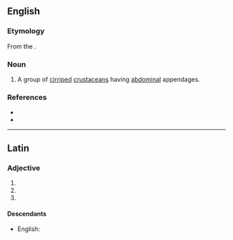{{also|Abdominalia}}
==English==

===Etymology===
From the {{der|en|la|-}}.

===Noun===
{{en-plural noun}}

# {{lb|en|zoology}} A group of [[cirriped]] [[crustacean]]s having [[abdominal]] appendages.

===References===
* {{R:OneLook}}
* {{R:Century 1911}}

----

==Latin==

===Adjective===
{{la-adj-form|abdominālia}}

# {{inflection of|abdominālis||nom|n|p|lang=la}}
# {{inflection of|abdominālis||acc|n|p|lang=la}}
# {{inflection of|abdominālis||voc|n|p|lang=la}}

====Descendants====
* English: {{l|en|abdominalia}}